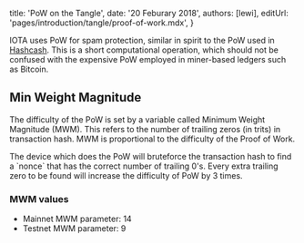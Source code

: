

title: 'PoW on the Tangle',
date: '20 Feburary 2018',
authors: [lewi],
editUrl: 'pages/introduction/tangle/proof-of-work.mdx',
}


IOTA uses PoW for spam protection, similar in spirit to the
PoW used in [Hashcash](https://en.wikipedia.org/wiki/Hashcash).
This is a short computational operation,
which should not be confused with the expensive PoW employed in
miner-based ledgers such as Bitcoin.

## Min Weight Magnitude

The difficulty of the PoW is set by a variable called Minimum Weight
Magnitude (MWM). This refers to the number of trailing zeros (in trits)
in transaction hash. MWM is proportional to the difficulty of the Proof of Work.

The device which does the PoW will bruteforce the transaction
hash to find a \`nonce\` that has the correct number of trailing 0's.
Every extra trailing zero to be found will increase the difficulty of PoW
by 3 times.

### MWM values

- Mainnet MWM parameter: 14
- Testnet MWM parameter: 9
